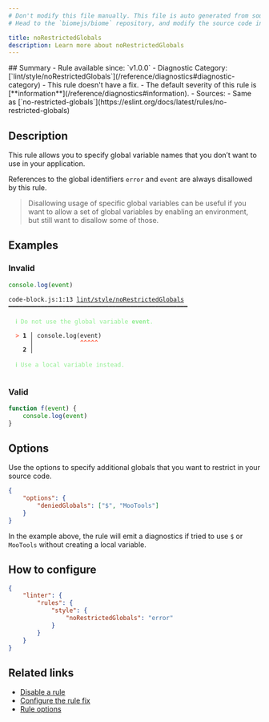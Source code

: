 ```yaml
---
# Don't modify this file manually. This file is auto generated from source, and you will lose your changes next time the website is built.
# Head to the `biomejs/biome` repository, and modify the source code in there.

title: noRestrictedGlobals
description: Learn more about noRestrictedGlobals
---
```


<Tabs>
<TabItem label="JavaScript (and super languages)" icon="seti:javascript">
## Summary
- Rule available since: `v1.0.0`
- Diagnostic Category: [`lint/style/noRestrictedGlobals`](/reference/diagnostics#diagnostic-category)
- This rule doesn't have a fix.
- The default severity of this rule is [**information**](/reference/diagnostics#information).
- Sources: 
  - Same as [`no-restricted-globals`](https://eslint.org/docs/latest/rules/no-restricted-globals)

## Description
This rule allows you to specify global variable names that you don’t want to use in your application.

References to the global identifiers `error` and `event` are always disallowed by this rule.

>Disallowing usage of specific global variables can be useful if you want to allow a set of
global variables by enabling an environment, but still want to disallow some of those.


## Examples

### Invalid

```js
console.log(event)
```

<pre class="language-text"><code class="language-text">code-block.js:1:13 <a href="https://biomejs.dev/linter/rules/no-restricted-globals">lint/style/noRestrictedGlobals</a> ━━━━━━━━━━━━━━━━━━━━━━━━━━━━━━━━━━━━━━━━━━━━━━━━━━<br /><br />  <strong><span style="color: lightgreen;">ℹ</span></strong> <span style="color: lightgreen;">Do not use the global variable </span><span style="color: lightgreen;"><strong>event</strong></span><span style="color: lightgreen;">.</span><br />  <br />  <strong><span style="color: Tomato;">&gt;</span></strong> <strong>1 │ </strong>console.log(event)<br />   <strong>   │ </strong>            <strong><span style="color: Tomato;">^</span></strong><strong><span style="color: Tomato;">^</span></strong><strong><span style="color: Tomato;">^</span></strong><strong><span style="color: Tomato;">^</span></strong><strong><span style="color: Tomato;">^</span></strong><br />    <strong>2 │ </strong><br />  <br />  <strong><span style="color: lightgreen;">ℹ</span></strong> <span style="color: lightgreen;">Use a local variable instead.</span><br />  <br /></code></pre>

### Valid

```js
function f(event) {
    console.log(event)
}
```

## Options

Use the options to specify additional globals that you want to restrict in your
source code.

```json
{
    "options": {
        "deniedGlobals": ["$", "MooTools"]
    }
}
```

In the example above, the rule will emit a diagnostics if tried to use `$` or `MooTools` without
creating a local variable.

## How to configure
```json title="biome.json"
{
	"linter": {
		"rules": {
			"style": {
				"noRestrictedGlobals": "error"
			}
		}
	}
}

```
## Related links

- [Disable a rule](/linter/#disable-a-lint-rule)
- [Configure the rule fix](/linter#configure-the-rule-fix)
- [Rule options](/linter/#rule-options)

</TabItem>
</Tabs>

